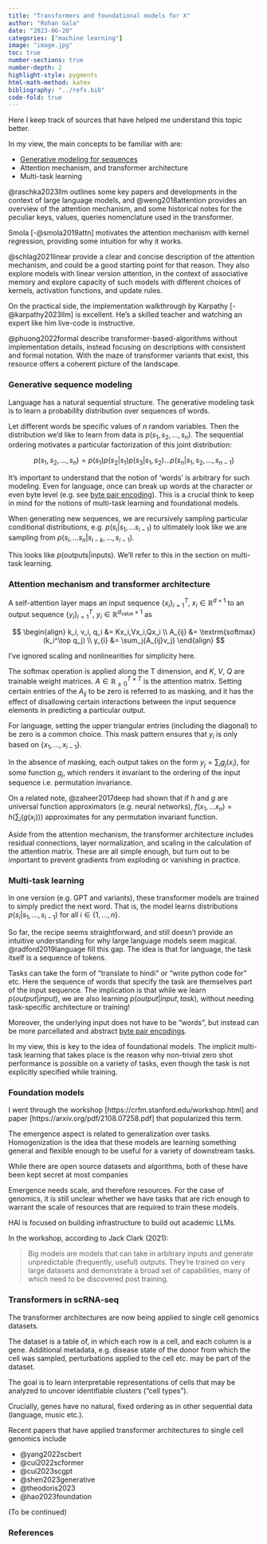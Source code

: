 ```yaml
---
title: "Transformers and foundational models for X"
author: "Rohan Gala"
date: "2023-06-20"
categories: ["machine learning"]
image: "image.jpg"
toc: true
number-sections: true
number-depth: 2
highlight-style: pygments
html-math-method: katex
bibliography: "../refs.bib"
code-fold: true
---
```


Here I keep track of sources that have helped me understand this topic better.

In my view, the main concepts to be familiar with are:

 - [Generative modeling for sequences](#generative-sequence-modeling)
 - Attention mechanism, and transformer architecture
 - Multi-task learning

@raschka2023llm outlines some key papers and developments in the context of large language models, and @weng2018attention provides an overview of the attention mechanism, and some historical notes for the peculiar keys, values, queries nomenclature used in the transformer. 

Smola [-@smola2019attn] motivates the attention mechanism with kernel regression, providing some intuition for why it works.

@schlag2021linear provide a clear and concise description of the attention mechanism, and could be a good starting point for that reason. They also explore models with linear version attention, in the context of associative memory and explore capacity of such models with different choices of kernels, activation functions, and update rules. 

On the practical side, the implementation walkthrough by Karpathy [-@karpathy2023llm] is excellent. He's a skilled teacher and watching an expert like him live-code is instructive.

@phuong2022formal describe transformer-based-algorithms without implementation details, instead focusing on descriptions with consistent and formal notation. With the maze of transformer variants that exist, this resource offers a coherent picture of the landscape.


### Generative sequence modeling

Language has a natural sequential structure. The generative modeling task is to learn a probability distribution over sequences of words. 

Let different words be specific values of $n$ random variables. Then the distribution we'd like to learn from data is $p(s_1, s_2, ..., s_n)$. The sequential ordering motivates a particular factorization of this joint distribution:

$$p(s_1, s_2, ..., s_n) = p(s_1) p(s_2 | s_1) p(s_3 | s_1, s_2) ... p(s_n | s_1, s_2, ..., s_{n-1})$$

It's important to understand that the notion of 'words' is arbitrary for such modeling. Even for language, once can break up words at the character or even byte level (e.g. see [byte pair encoding](https://huggingface.co/learn/nlp-course/chapter6/5?fw=pt)). This is a crucial think to keep in mind for the notions of multi-task learning and foundational models. 

When generating new sequences, we are recursively sampling particular conditional distributions, e.g. $p(s_i | s_1, ... s_{i-1})$ to ultimately look like we are sampling from $p(s_i, ... s_n | s_{i-k}, ..., s_{i-1})$.

This looks like $p(\textrm{outputs}|\textrm{inputs})$. We'll refer to this in the section on multi-task learning. 

### Attention mechanism and transformer architecture

A self-attention layer maps an input sequence $\{x_i\}^T_{i=1}$, $x_i \in \mathbb{R}^{d \times 1}$ to an output sequence $\{y_i\}^T_{i=1}$, $y_i \in \mathbb{R}^{d_\textrm{value} \times 1}$ as

$$
\begin{align}
k_i, v_i, q_i &= Kx_i,Vx_i,Qx_i \\
A_{ij} &= \textrm{softmax}(k_i^\top q_j) \\
y_{i} &= \sum_j{A_{ij}v_j}
\end{align}
$$

I've ignored scaling and nonlinearities for simplicity here. 

The $\textrm{softmax}$ operation is applied along the T dimension, and $K$, $V$, $Q$ are trainable weight matrices. $A \in \mathbb{R}_{\geq 0}^{T \times T}$ is the attention matrix. Setting certain entries of the $A_{ij}$ to be zero is referred to as masking, and it has the effect of disallowing certain interactions between the input sequence elements in predicting a particular output.

For language, setting the upper triangular entries (including the diagonal) to be zero is a common choice. This mask pattern ensures that $y_i$ is only based on $\{x_1, ..., x_{i-1}\}$.

In the absence of masking, each output takes on the form $y_j  = \sum_i{g_j(x_i)}$, for some function $g_j$, which renders it invariant to the ordering of the input sequence i.e. permutation invariance. 

On a related note, @zaheer2017deep had shown that if $h$ and $g$ are universal function approximators (e.g. neural networks), $f(x_1, ... x_n) = h(\sum_i(g(x_i)))$ approximates for any permutation invariant function.

Aside from the attention mechanism, the transformer architecture includes residual connections, layer normalization, and scaling in the calculation of the attention matrix. These are all simple enough, but turn out to be important to prevent gradients from exploding or vanishing in practice.

### Multi-task learning

In one version (e.g. GPT and variants), these transformer models are trained to simply predict the next word. That is, the model learns distributions $p(s_i | s_1, ..., s_{i-1})$ for all $i \in \{1,...,n\}$.

So far, the recipe seems straightforward, and still doesn't provide an intuitive understanding for why large language models seem magical. @radford2019language fill this gap. The idea is that for language, the task itself is a sequence of tokens. 

Tasks can take the form of "translate to hindi" or "write python code for" etc. Here the sequence of words that specify the task are themselves part of the input sequence. The implication is that while we learn $p(output|input)$, we are also learning $p(output | input, task)$, without needing task-specific architecture or training!

Moreover, the underlying input does not have to be "words", but instead can be more parcellated and abstract [byte pair encodings](https://huggingface.co/learn/nlp-course/chapter6/5?fw=pt).

In my view, this is key to the idea of foundational models. The implicit multi-task learning that takes place is the reason why non-trivial zero shot performance is possible on a variety of tasks, even though the task is not explicitly specified while training.

### Foundation models

I went through the workshop [https://crfm.stanford.edu/workshop.html] and paper [https://arxiv.org/pdf/2108.07258.pdf] that popularized this term. 

The emergence aspect is related to generalization over tasks. Homogenization is the idea that these models are learning something general and flexible enough to be useful for a variety of downstream tasks. 

While there are open source datasets and algorithms, both of these have been kept secret at most companies 

Emergence needs scale, and therefore resources. For the case of genomics, it is still unclear whether we have tasks that are rich enough to warrant the scale of resources that are required to train these models.

HAI is focused on building infrastructure to build out academic LLMs. 

In the workshop, according to Jack Clark (2021):

> Big models are models that can take in arbitrary inputs and generate unpredictable (frequently, useful) outputs. They're trained on very large datasets and demonstrate a broad set of capabilities, many of which need to be discovered post training. 


### Transformers in scRNA-seq

The transformer architectures are now being applied to single cell genomics datasets. 

The dataset is a table of, in which each row is a cell, and each column is a gene. Additional metadata, e.g. disease state of the donor from which the cell was sampled, perturbations applied to the cell etc. may be part of the dataset.

The goal is to learn interpretable representations of cells that may be analyzed to uncover identifiable clusters ("cell types").

Crucially, genes have no natural, fixed ordering as in other sequential data (language, music etc.). 

Recent papers that have applied transformer architectures to single cell genomics include 

 - @yang2022scbert
 - @cui2022scformer
 - @cui2023scgpt
 - @shen2023generative
 - @theodoris2023
 - @hao2023foundation

(To be continued)

### References

::: {#refs}
:::